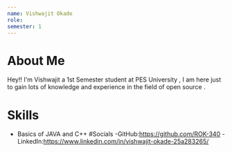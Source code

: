 ```yaml
---
name: Vishwajit Okade
role: 
semester: 1
---
```

# About Me
Hey!! I'm Vishwajit a 1st Semester student at PES University , I am here just to gain lots of knowledge and experience in the field of open source .
# Skills
- Basics of JAVA and C++
#Socials
-GitHub:https://github.com/ROK-340
-LinkedIn:https://www.linkedin.com/in/vishwajit-okade-25a283265/